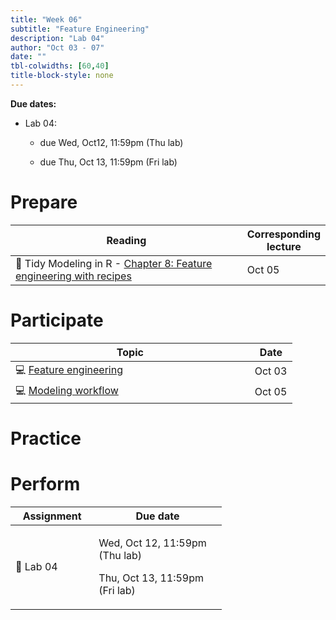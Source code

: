```yaml
---
title: "Week 06"
subtitle: "Feature Engineering"
description: "Lab 04"
author: "Oct 03 - 07"
date: ""
tbl-colwidths: [60,40]
title-block-style: none
---
```


::: callout-important
**Due dates:**

-   Lab 04:
    -   due Wed, Oct12, 11:59pm (Thu lab)

    -   due Thu, Oct 13, 11:59pm (Fri lab)
:::

# Prepare

+----------------------------------------------------------------------------------------------------------+-----------------------+
| Reading                                                                                                  | Corresponding lecture |
+==========================================================================================================+=======================+
| 📖 Tidy Modeling in R - [Chapter 8: Feature engineering with recipes](https://www.tmwr.org/recipes.html) | Oct 05                |
+----------------------------------------------------------------------------------------------------------+-----------------------+

# Participate

+------------------------------------------------------------------+-----------+
| Topic                                                            | Date      |
+==================================================================+===========+
| 💻 [Feature engineering](../slides/11-feature-engineering.qmd)   | Oct 03    |
+------------------------------------------------------------------+-----------+
| 💻 [Modeling workflow](../slides/12-feature-engineering-pt2.qmd) | Oct 05    |
+------------------------------------------------------------------+-----------+

# Practice

# Perform

+--------------+--------------------------------+
| Assignment   | Due date                       |
+==============+================================+
| 📝 Lab 04    | Wed, Oct 12, 11:59pm (Thu lab) |
|              |                                |
|              | Thu, Oct 13, 11:59pm (Fri lab) |
+--------------+--------------------------------+
